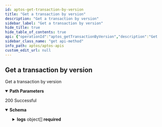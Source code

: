 ```yaml
---
id: aptos-get-transaction-by-version
title: "Get a transaction by version"
description: "Get a transaction by version"
sidebar_label: "Get a transaction by version"
hide_title: true
hide_table_of_contents: true
api: {"operationId":"aptos_getTransactionByVersion","description":"Get a transaction by version","parameters":[{"name":"version","required":true,"in":"path","schema":{"type":"number"}}],"responses":{"200":{"description":"200 Successful","content":{"application/json":{"schema":{"type":"object","properties":{"blockHeight":{"type":"number","example":1,"description":"blockHeight"},"blockTime":{"format":"date-time","type":"string","example":"2023-06-14 14:14:42.380","description":"blockTime"},"timestamp":{"type":"number","example":1,"description":"timestamp"},"version":{"type":"number","example":1,"description":"version"},"type":{"type":"string","example":"block_metadata_transaction","description":"type"},"hash":{"type":"string","example":"0xbf3d139d0bbe68f1db6d393b135c2ed12ab5ec1635f08b26994180d1e6434dd1","description":"hash"},"sender":{"type":"string","example":"0xe0a2Bd4258D2768837BAa26A28fE71Dc079f84c7","description":"sender"},"sentTo":{"type":"string","example":"0x8b24Eb4E6aAe906058242D83e51fB077370c4720","description":"sentTo"},"function":{"type":"string","example":"function","description":"function"},"amount":{"type":"number","example":1,"description":"amount"},"gas":{"type":"number","example":1,"description":"gas"},"logs":{"description":"The logs of the transaction","type":"array","items":{"type":"object","properties":{"blockHeight":{"type":"number","example":48569766,"description":"blockHeight"},"blockTime":{"format":"date-time","type":"string","example":"2023-06-13 18:17:09.819","description":"blockTime"},"timestamp":{"type":"number","example":1686655029819390,"description":"timestamp"},"txVersion":{"type":"number","example":125033617,"description":"txVersion"},"txHash":{"type":"string","example":"0xdf4b0d8b621cd39e3d3dc4e24f82f0ad045014653aa0ccee9256810e1db3c8ef","description":"txHash"},"txType":{"type":"string","example":"block_metadata_transaction","description":"txType"},"creationNumber":{"type":"number","example":3,"description":"creationNumber"},"accountAddress":{"type":"string","example":"0xb723f7fb05992065f97b0562bf5a6eac95f6044134efd2ee2bf95607eb1942c7","description":"accountAddress"},"sequenceNumber":{"type":"number","example":17,"description":"sequenceNumber"},"type":{"type":"string","example":"0x1::coin::WithdrawEvent","description":"type"},"eventIndex":{"type":"number","example":1,"description":"eventIndex"},"amount":{"type":"number","example":4441891,"description":"amount","nullable":true},"moduleName":{"type":"string","example":"0x6173736574","description":"moduleName","nullable":true},"structName":{"type":"string","example":"0x6173736574","description":"structName","nullable":true},"data":{"type":"string","example":"{\"amount\": \"11385\"}","description":"data"}},"required":["blockHeight","blockTime","timestamp","txVersion","txHash","txType","creationNumber","accountAddress","sequenceNumber","type","eventIndex","amount","moduleName","structName","data"],"title":"LogResponseDto"}}},"required":["blockHeight","blockTime","timestamp","version","type","hash","sender","sentTo","function","amount","gas","logs"],"title":"TransactionResponseDto"}}}}},"tags":["Get transactions"],"security":[{"apiKey":[]}],"method":"get","path":"/v1/transactions/version/{version}","servers":[{"url":"https://aptos-mainnet-api.blocklens.io","description":"Aptos Mainnet Dev Server"}],"securitySchemes":{"bearer":{"scheme":"bearer","bearerFormat":"JWT","type":"http"},"basic":{"type":"http","scheme":"basic"},"apiKey":{"type":"apiKey","name":"X-API-KEY","in":"header"}},"info":{"title":"APTOS APIs","description":"Swagger documentation","version":"1.0.0","contact":{}},"postman":{"name":"Get a transaction by version","description":{"content":"Get a transaction by version","type":"text/plain"},"url":{"path":["v1","transactions","version",":version"],"host":["{{baseUrl}}"],"query":[],"variable":[{"disabled":false,"description":{"content":"(Required) ","type":"text/plain"},"type":"any","value":"","key":"version"}]},"header":[{"key":"Accept","value":"application/json"}],"method":"GET","auth":{"type":"apikey","apikey":[{"type":"any","value":"X-API-KEY","key":"key"},{"type":"any","value":"<API Key>","key":"value"},{"type":"any","value":"header","key":"in"}]}}}
sidebar_class_name: "get api-method"
info_path: aptos/aptos-apis
custom_edit_url: null
---
```



## Get a transaction by version



Get a transaction by version

<details style={{"marginBottom":"1rem"}} data-collapsed={false} open={true}><summary style={{}}><strong>Path Parameters</strong></summary><div><ul><ParamsItem className={"paramsItem"} param={{"name":"version","required":true,"in":"path","schema":{"type":"number"}}}></ParamsItem></ul></div></details><div><ApiTabs><TabItem label={"200"} value={"200"}><div>

200 Successful

</div><div><MimeTabs schemaType={"response"}><TabItem label={"application/json"} value={"application/json"}><SchemaTabs><TabItem label={"Schema"} value={"Schema"}><details style={{}} data-collapsed={false} open={true}><summary style={{"textAlign":"left"}}><strong>Schema</strong></summary><div style={{"textAlign":"left","marginLeft":"1rem"}}></div><ul style={{"marginLeft":"1rem"}}><SchemaItem collapsible={false} name={"blockHeight"} required={true} schemaName={"number"} qualifierMessage={undefined} schema={{"type":"number","example":1,"description":"blockHeight"}}></SchemaItem><SchemaItem collapsible={false} name={"blockTime"} required={true} schemaName={"date-time"} qualifierMessage={undefined} schema={{"format":"date-time","type":"string","example":"2023-06-14 14:14:42.380","description":"blockTime"}}></SchemaItem><SchemaItem collapsible={false} name={"timestamp"} required={true} schemaName={"number"} qualifierMessage={undefined} schema={{"type":"number","example":1,"description":"timestamp"}}></SchemaItem><SchemaItem collapsible={false} name={"version"} required={true} schemaName={"number"} qualifierMessage={undefined} schema={{"type":"number","example":1,"description":"version"}}></SchemaItem><SchemaItem collapsible={false} name={"type"} required={true} schemaName={"string"} qualifierMessage={undefined} schema={{"type":"string","example":"block_metadata_transaction","description":"type"}}></SchemaItem><SchemaItem collapsible={false} name={"hash"} required={true} schemaName={"string"} qualifierMessage={undefined} schema={{"type":"string","example":"0xbf3d139d0bbe68f1db6d393b135c2ed12ab5ec1635f08b26994180d1e6434dd1","description":"hash"}}></SchemaItem><SchemaItem collapsible={false} name={"sender"} required={true} schemaName={"string"} qualifierMessage={undefined} schema={{"type":"string","example":"0xe0a2Bd4258D2768837BAa26A28fE71Dc079f84c7","description":"sender"}}></SchemaItem><SchemaItem collapsible={false} name={"sentTo"} required={true} schemaName={"string"} qualifierMessage={undefined} schema={{"type":"string","example":"0x8b24Eb4E6aAe906058242D83e51fB077370c4720","description":"sentTo"}}></SchemaItem><SchemaItem collapsible={false} name={"function"} required={true} schemaName={"string"} qualifierMessage={undefined} schema={{"type":"string","example":"function","description":"function"}}></SchemaItem><SchemaItem collapsible={false} name={"amount"} required={true} schemaName={"number"} qualifierMessage={undefined} schema={{"type":"number","example":1,"description":"amount"}}></SchemaItem><SchemaItem collapsible={false} name={"gas"} required={true} schemaName={"number"} qualifierMessage={undefined} schema={{"type":"number","example":1,"description":"gas"}}></SchemaItem><SchemaItem collapsible={true} className={"schemaItem"}><details style={{}}><summary style={{}}><strong>logs</strong><span style={{"opacity":"0.6"}}> object[]</span><strong style={{"fontSize":"var(--ifm-code-font-size)","color":"var(--openapi-required)"}}> required</strong></summary><div style={{"marginLeft":"1rem"}}><div style={{"marginTop":".5rem","marginBottom":".5rem"}}>

The logs of the transaction

</div><li><div style={{"fontSize":"var(--ifm-code-font-size)","opacity":"0.6","marginLeft":"-.5rem","paddingBottom":".5rem"}}>Array [</div></li><SchemaItem collapsible={false} name={"blockHeight"} required={true} schemaName={"number"} qualifierMessage={undefined} schema={{"type":"number","example":48569766,"description":"blockHeight"}}></SchemaItem><SchemaItem collapsible={false} name={"blockTime"} required={true} schemaName={"date-time"} qualifierMessage={undefined} schema={{"format":"date-time","type":"string","example":"2023-06-13 18:17:09.819","description":"blockTime"}}></SchemaItem><SchemaItem collapsible={false} name={"timestamp"} required={true} schemaName={"number"} qualifierMessage={undefined} schema={{"type":"number","example":1686655029819390,"description":"timestamp"}}></SchemaItem><SchemaItem collapsible={false} name={"txVersion"} required={true} schemaName={"number"} qualifierMessage={undefined} schema={{"type":"number","example":125033617,"description":"txVersion"}}></SchemaItem><SchemaItem collapsible={false} name={"txHash"} required={true} schemaName={"string"} qualifierMessage={undefined} schema={{"type":"string","example":"0xdf4b0d8b621cd39e3d3dc4e24f82f0ad045014653aa0ccee9256810e1db3c8ef","description":"txHash"}}></SchemaItem><SchemaItem collapsible={false} name={"txType"} required={true} schemaName={"string"} qualifierMessage={undefined} schema={{"type":"string","example":"block_metadata_transaction","description":"txType"}}></SchemaItem><SchemaItem collapsible={false} name={"creationNumber"} required={true} schemaName={"number"} qualifierMessage={undefined} schema={{"type":"number","example":3,"description":"creationNumber"}}></SchemaItem><SchemaItem collapsible={false} name={"accountAddress"} required={true} schemaName={"string"} qualifierMessage={undefined} schema={{"type":"string","example":"0xb723f7fb05992065f97b0562bf5a6eac95f6044134efd2ee2bf95607eb1942c7","description":"accountAddress"}}></SchemaItem><SchemaItem collapsible={false} name={"sequenceNumber"} required={true} schemaName={"number"} qualifierMessage={undefined} schema={{"type":"number","example":17,"description":"sequenceNumber"}}></SchemaItem><SchemaItem collapsible={false} name={"type"} required={true} schemaName={"string"} qualifierMessage={undefined} schema={{"type":"string","example":"0x1::coin::WithdrawEvent","description":"type"}}></SchemaItem><SchemaItem collapsible={false} name={"eventIndex"} required={true} schemaName={"number"} qualifierMessage={undefined} schema={{"type":"number","example":1,"description":"eventIndex"}}></SchemaItem><SchemaItem collapsible={false} name={"amount"} required={true} schemaName={"number"} qualifierMessage={undefined} schema={{"type":"number","example":4441891,"description":"amount","nullable":true}}></SchemaItem><SchemaItem collapsible={false} name={"moduleName"} required={true} schemaName={"string"} qualifierMessage={undefined} schema={{"type":"string","example":"0x6173736574","description":"moduleName","nullable":true}}></SchemaItem><SchemaItem collapsible={false} name={"structName"} required={true} schemaName={"string"} qualifierMessage={undefined} schema={{"type":"string","example":"0x6173736574","description":"structName","nullable":true}}></SchemaItem><SchemaItem collapsible={false} name={"data"} required={true} schemaName={"string"} qualifierMessage={undefined} schema={{"type":"string","example":"{\"amount\": \"11385\"}","description":"data"}}></SchemaItem><li><div style={{"fontSize":"var(--ifm-code-font-size)","opacity":"0.6","marginLeft":"-.5rem"}}>]</div></li></div></details></SchemaItem></ul></details></TabItem><TabItem label={"Example (from schema)"} value={"Example (from schema)"}><ResponseSamples responseExample={"{\n  \"blockHeight\": 1,\n  \"blockTime\": \"2023-06-14 14:14:42.380\",\n  \"timestamp\": 1,\n  \"version\": 1,\n  \"type\": \"block_metadata_transaction\",\n  \"hash\": \"0xbf3d139d0bbe68f1db6d393b135c2ed12ab5ec1635f08b26994180d1e6434dd1\",\n  \"sender\": \"0xe0a2Bd4258D2768837BAa26A28fE71Dc079f84c7\",\n  \"sentTo\": \"0x8b24Eb4E6aAe906058242D83e51fB077370c4720\",\n  \"function\": \"function\",\n  \"amount\": 1,\n  \"gas\": 1,\n  \"logs\": [\n    {\n      \"blockHeight\": 48569766,\n      \"blockTime\": \"2023-06-13 18:17:09.819\",\n      \"timestamp\": 1686655029819390,\n      \"txVersion\": 125033617,\n      \"txHash\": \"0xdf4b0d8b621cd39e3d3dc4e24f82f0ad045014653aa0ccee9256810e1db3c8ef\",\n      \"txType\": \"block_metadata_transaction\",\n      \"creationNumber\": 3,\n      \"accountAddress\": \"0xb723f7fb05992065f97b0562bf5a6eac95f6044134efd2ee2bf95607eb1942c7\",\n      \"sequenceNumber\": 17,\n      \"type\": \"0x1::coin::WithdrawEvent\",\n      \"eventIndex\": 1,\n      \"amount\": 4441891,\n      \"moduleName\": \"0x6173736574\",\n      \"structName\": \"0x6173736574\",\n      \"data\": \"{\\\"amount\\\": \\\"11385\\\"}\"\n    }\n  ]\n}"} language={"json"}></ResponseSamples></TabItem></SchemaTabs></TabItem></MimeTabs></div></TabItem></ApiTabs></div>
      